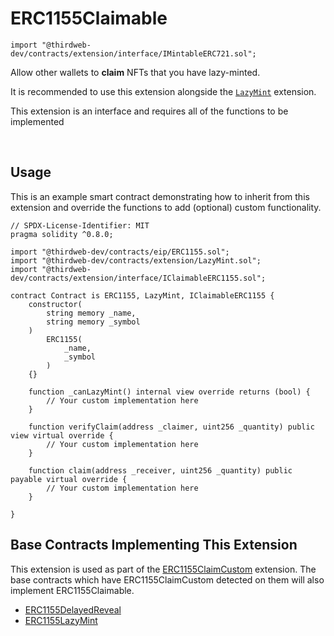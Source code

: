 
# ERC1155Claimable

```solidity
import "@thirdweb-dev/contracts/extension/interface/IMintableERC721.sol";
```

Allow other wallets to **claim** NFTs that you have lazy-minted.

It is recommended to use this extension alongside the [`LazyMint`](/solidity/extensions/lazymint) extension.

<Callout title="info" variant="info">

This extension is an interface and requires all of the functions to be implemented

</Callout>

<br />

<GithubButtonLink href="https://github.com/thirdweb-dev/contracts/blob/main/contracts/extension/interface/IClaimableERC1155.sol" />

## Usage

This is an example smart contract demonstrating how to inherit from this extension and override the functions to add (optional) custom functionality.

```solidity
// SPDX-License-Identifier: MIT
pragma solidity ^0.8.0;

import "@thirdweb-dev/contracts/eip/ERC1155.sol";
import "@thirdweb-dev/contracts/extension/LazyMint.sol";
import "@thirdweb-dev/contracts/extension/interface/IClaimableERC1155.sol";

contract Contract is ERC1155, LazyMint, IClaimableERC1155 {
    constructor(
        string memory _name,
        string memory _symbol
    )
        ERC1155(
            _name,
            _symbol
        )
    {}

    function _canLazyMint() internal view override returns (bool) {
        // Your custom implementation here
    }

    function verifyClaim(address _claimer, uint256 _quantity) public view virtual override {
        // Your custom implementation here
    }

    function claim(address _receiver, uint256 _quantity) public payable virtual override {
        // Your custom implementation here
    }

}
```

## Base Contracts Implementing This Extension

This extension is used as part of the [ERC1155ClaimCustom](/solidity/extensions/erc1155claimcustom) extension.
The base contracts which have ERC1155ClaimCustom detected on them will also implement ERC1155Claimable.

- [ERC1155DelayedReveal](/solidity/base-contract/erc1155delayedreveal)
- [ERC1155LazyMint](/solidity/base-contracts/erc1155lazymint)
